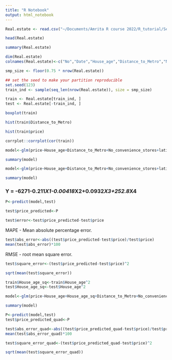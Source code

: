 ```yaml
---
title: "R Notebook"
output: html_notebook
---
```


```r
Real.estate <- read.csv("~/Documents/Amrita R course 2022/R_tutorial/Session16/Real estate.csv")

```

```r
head(Real.estate)
```
```r
summary(Real.estate)
```

```r
dim(Real.estate)
colnames(Real.estate)<-c("No","Date","House_age","Distance_to_Metro","No_convenience_stores","latitude","longitude","price")
```

```r
smp_size <- floor(0.75 * nrow(Real.estate))

## set the seed to make your partition reproducible
set.seed(123)
train_ind <- sample(seq_len(nrow(Real.estate)), size = smp_size)

train <- Real.estate[train_ind, ]
test <- Real.estate[-train_ind, ]
```

```r
boxplot(train)
```

```r
hist(train$Distance_to_Metro)
```

```r
hist(train$price)
```

```r
corrplot::corrplot(cor(train))
```

```r
model<-glm(price~House_age+Distance_to_Metro+No_convenience_stores+latitude+longitude,data=train, family= gaussian)
```

```r
summary(model)
```

```r
model<-glm(price~House_age+Distance_to_Metro+No_convenience_stores+latitude,data=train, family= gaussian)
```

```r
summary(model)
```
### Y = -6271-0.211*X1-0.00418*X2+0.0932*X3+252.8*X4 


```r
P<-predict(model,test)
```

```r
test$price_predicted<-P
```

```r
test$error<-test$price_predicted-test$price
```

MAPE - Mean absolute percentage error.
```r
test$abs_error<-abs((test$price_predicted-test$price)/test$price)
mean(test$abs_error)*100
```
RMSE - root mean square error.
```r
test$square_error<-(test$price_predicted-test$price)^2

sqrt(mean(test$square_error))
```

```r
train$House_age_sq<-train$House_age^2
test$House_age_sq<-test$House_age^2
```

```r
model<-glm(price~House_age+House_age_sq+Distance_to_Metro+No_convenience_stores+latitude,data=train, family= gaussian)
```

```r
summary(model)
```

```r
P<-predict(model,test)
test$price_predicted_quad<-P
```

```r
test$abs_error_quad<-abs((test$price_predicted_quad-test$price)/test$price)
mean(test$abs_error_quad)*100
```

```r
test$square_error_quad<-(test$price_predicted_quad-test$price)^2

sqrt(mean(test$square_error_quad))
```


